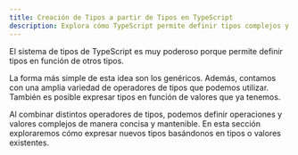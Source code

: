 ```yaml
---
title: Creación de Tipos a partir de Tipos en TypeScript
description: Explora cómo TypeScript permite definir tipos complejos y reutilizables combinando genéricos, operadores de tipos y valores existentes para crear nuevas definiciones de tipos de forma concisa y mantenible.
---
```



El sistema de tipos de TypeScript es muy poderoso porque permite definir tipos en función de otros tipos.

La forma más simple de esta idea son los genéricos. Además, contamos con una amplia variedad de operadores de tipos que podemos utilizar. También es posible expresar tipos en función de valores que ya tenemos.

Al combinar distintos operadores de tipos, podemos definir operaciones y valores complejos de manera concisa y mantenible. En esta sección exploraremos cómo expresar nuevos tipos basándonos en tipos o valores existentes.

<OutletWrapper path="/documentacion/manual/manipulacion-de-tipos" name="typescript" />

